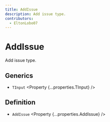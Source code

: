 ```yaml
---
title: AddIssue
description: Add issue type.
contributors:
  - EltonLobo07
---
```



# AddIssue

Add issue type.

## Generics

- `TInput` <Property {...properties.TInput} />

## Definition

- `AddIssue` <Property {...properties.AddIssue} />
